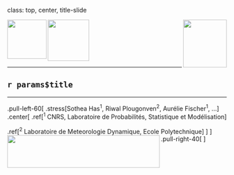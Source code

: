 class: top, center, title-slide

<img src="img/mainz/X.png" align="right" height="110" width="100"> 
<img src="img/mainz/cnrs.png" align="middle" height="95"> &nbsp;&nbsp;&nbsp;&nbsp;&nbsp;&nbsp;&nbsp;&nbsp;&nbsp;&nbsp;&nbsp;&nbsp;&nbsp;&nbsp;&nbsp;&nbsp;&nbsp;&nbsp;&nbsp;&nbsp;&nbsp;&nbsp;
<img src="img/mainz/UniversiteParisCite_logo.jpg" align="left" height="90">


<hr class="L1">

## `r params$title`

<hr class="L2"> 
<h0br>

<!-- #### `r params$subtitle` -->

<!-- <img src="img/RUPP_logo.png" align="middle" height="100"> -->

.pull-left-60[
<!-- ### SCALES conference, June 26-30<h0br> -->
.stress[Sothea Has<sup>1</sup>, Riwal Plougonven<sup>2</sup>, Aurélie Fischer<sup>1</sup>, ...]<hbr>
.center[
.ref[<sup>1</sup> CNRS, Laboratoire de Probabilités, Statistique et Modélisation]<h0br>

.ref[<sup>2</sup> Laboratoire de Meteorologie Dynamique, Ecole Polytechnique]
]
]
.pull-right-40[
<img src="img/mainz/scale.png" align="left" width="350" height="75">
]
